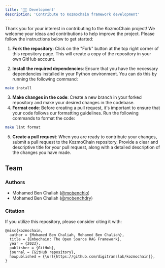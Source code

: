 ```yaml
---
title: '👨‍💻 Development'
description: 'Contribute to Kozmochain framework development'
---
```


Thank you for your interest in contributing to the KozmoChain project! We welcome your ideas and contributions to help improve the project. Please follow the instructions below to get started:

1. **Fork the repository**: Click on the "Fork" button at the top right corner of this repository page. This will create a copy of the repository in your own GitHub account.

2. **Install the required dependencies**: Ensure that you have the necessary dependencies installed in your Python environment. You can do this by running the following command:

```bash
make install
```

3. **Make changes in the code**: Create a new branch in your forked repository and make your desired changes in the codebase.
4. **Format code**: Before creating a pull request, it's important to ensure that your code follows our formatting guidelines. Run the following commands to format the code:

```bash
make lint format
```

5. **Create a pull request**: When you are ready to contribute your changes, submit a pull request to the KozmoChain repository. Provide a clear and descriptive title for your pull request, along with a detailed description of the changes you have made.

## Team

### Authors

- Mohamed Ben Chaliah ([@mobenchio](https://twitter.com/mobenchio))
- Mohamed Ben Chaliah ([@mobenchdry](https://twitter.com/mobenchdry))

### Citation

If you utilize this repository, please consider citing it with:

```
@misc{kozmochain,
  author = {Mohamed Ben Chaliah, Mohamed Ben Chaliah},
  title = {Embechain: The Open Source RAG Framework},
  year = {2023},
  publisher = {GitHub},
  journal = {GitHub repository},
  howpublished = {\url{https://github.com/digitranslab/kozmochain}},
}
```
